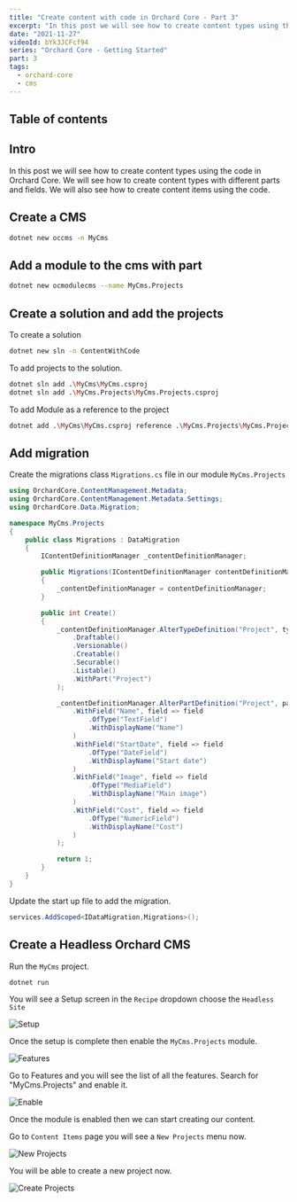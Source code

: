 ```yaml
---
title: "Create content with code in Orchard Core - Part 3"
excerpt: "In this post we will see how to create content types using the code in Orchard Core."
date: "2021-11-27"
videoId: bYk3JCFcf94
series: "Orchard Core - Getting Started"
part: 3
tags:
  - orchard-core
  - cms
---
```

## Table of contents

## Intro

In this post we will see how to create content types using the code in Orchard Core. We will see how to create content types with different parts and fields. We will also see how to create content items using the code.

## Create a CMS

```bash
dotnet new occms -n MyCms
```

## Add a module to the cms with part

```bash
dotnet new ocmodulecms --name MyCms.Projects
```

## Create a solution and add the projects

To create a solution

```bash
dotnet new sln -n ContentWithCode
```

To add projects to the solution.

```bash
dotnet sln add .\MyCms\MyCms.csproj
dotnet sln add .\MyCms.Projects\MyCms.Projects.csproj
```

To add Module as a reference to the project

```bash
dotnet add .\MyCms\MyCms.csproj reference .\MyCms.Projects\MyCms.Projects.csproj
```

## Add migration

Create the migrations class `Migrations.cs` file in our module `MyCms.Projects`

```cs
using OrchardCore.ContentManagement.Metadata;
using OrchardCore.ContentManagement.Metadata.Settings;
using OrchardCore.Data.Migration;

namespace MyCms.Projects
{
    public class Migrations : DataMigration
    {
        IContentDefinitionManager _contentDefinitionManager;

        public Migrations(IContentDefinitionManager contentDefinitionManager)
        {
            _contentDefinitionManager = contentDefinitionManager;
        }

        public int Create()
        {
            _contentDefinitionManager.AlterTypeDefinition("Project", type => type
                .Draftable()
                .Versionable()
                .Creatable()
                .Securable()
                .Listable()
                .WithPart("Project")
            );

            _contentDefinitionManager.AlterPartDefinition("Project", part => part
                .WithField("Name", field => field
                    .OfType("TextField")
                    .WithDisplayName("Name")
                )
                .WithField("StartDate", field => field
                    .OfType("DateField")
                    .WithDisplayName("Start date")
                )
                .WithField("Image", field => field
                    .OfType("MediaField")
                    .WithDisplayName("Main image")
                )
                .WithField("Cost", field => field
                    .OfType("NumericField")
                    .WithDisplayName("Cost")
                )
            );

            return 1;
        }
    }
}
```

Update the start up file to add the migration.

```cs
services.AddScoped<IDataMigration,Migrations>();
```

## Create a Headless Orchard CMS

Run the `MyCms` project.

```cs
dotnet run
```

You will see a Setup screen in the `Recipe` dropdown choose the `Headless Site`

![Setup](https://raw.githubusercontent.com/antosubash/images/main/assets/posts/orchard/part3/orchardcore3.1.png)

Once the setup is complete then enable the `MyCms.Projects` module.

![Features](https://raw.githubusercontent.com/antosubash/images/main/assets/posts/orchard/part3/orchardcore3.2.png)

Go to Features and you will see the list of all the features. Search for "MyCms.Projects" and enable it.

![Enable](https://raw.githubusercontent.com/antosubash/images/main/assets/posts/orchard/part3/orchardcore3.3.png)

Once the module is enabled then we can start creating our content.

Go to `Content Items` page you will see a `New Projects` menu now.

![New Projects](https://raw.githubusercontent.com/antosubash/images/main/assets/posts/orchard/part3/orchardcore3.4.png)

You will be able to create a new project now.

![Create Projects](https://raw.githubusercontent.com/antosubash/images/main/assets/posts/orchard/part3/orchardcore3.6.png)


